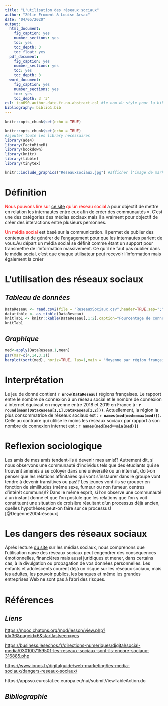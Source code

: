 ```yaml
---
title: "L'utilisation des réseaux sociaux"
author: "Zélie Froment & Louise Arsac"
date: "04/05/2020"
output:
  html_document:
    fig_caption: yes
    number_sections: yes
    toc: yes
    toc_depth: 3
    toc_float: yes
  pdf_document:
    fig_caption: yes
    number_sections: yes
    toc: yes
    toc_depth: 3
  word_document:
    fig_caption: yes
    number_sections: yes
    toc: yes
    toc_depth: 3 '3'
csl: iso690-author-date-fr-no-abstract.csl #le nom du style pour la biblio, doit être dans le même dossier
bibliography: biblio1.bib
---
```


```r
knitr::opts_chunk$set(echo = TRUE)
```

```r
knitr::opts_chunk$set(echo = TRUE) 
#ajouter toute les library nécessaires
library(ade4)
library(FactoMineR)
library(bookdown)
library(knitr)
library(tibble)
library(tinytex)
```

```r
knitr::include_graphics("Reseauxsociaux.jpg") #afficher l'image de markdown, doit être dans le même dossier
```

# **Définition**

<span style='color:red'> Nous pouvons lire sur [ce site](<https://business.lesechos.fr/directions-numeriques/digital/social-media/0301007159501-les-reseaux-sociaux-sont-ils-encore-sociaux-316885.php>) qu'un réseau social</span> a pour objectif de mettre en relation les internautes entre eux afin de créer des communautés ».
C’est une des catégories des médias sociaux mais il a vraiment pour objectif de créer des interactions entre plusieurs personnes.

<span style='color:red'>Un média social</span> est basé sur la communication. Il permet de publier des contenus et de générer de l’engagement pour que les internautes parlent de vous.Au départ un média social se définit comme étant un support pour transmettre de l’information massivement. Ce qu’il ne faut pas oublier dans le média social, c’est que chaque utilisateur peut recevoir l’information mais également la créer

# **L'utilisation des réseaux sociaux**

## ***Tableau de données***

```r

DataReseau <- read.csv2(file = "ReseauxSociaux.csv",header=TRUE,sep=";", dec=".", row.names=1) #,encoding="latin1")# on import en créant l'objet
datatibble <- as_tibble(DataReseau)
knitTab1 <- knitr::kable(DataReseau[,1:2],caption="Pourcentage de connexion aux réseaux sociaux par rapport à l'utilisation d'internet",align = "c")
knitTab1
```


## ***Graphique***

```r

med<-apply(DataReseau,1,mean)
par(mar=c(4,14,3,1))
barplot(sort(med), horiz=TRUE, las=1,main = "Moyenne par région française du taux de connexion aux réseaux sociaux")
```


# **Interprétation**

Le jeu de donné contient **`r nrow(DataReseau)`** régions françaises. Le rapport entre le nombre de connexion à un réseau social et le nombre de connexion à internet équivaut en moyenne entre 2018 et 2019 en France à : **`r round(mean(DataReseau[1,1],DataReseau[1,2]))`**. Actuellement, la région la plus consommatrice de réseaux sociaux est : **`r names(med[med==max(med)])`**. Celle au contraire qui utilise le moins les réseaux sociaux par rapport à son nombre de connexion internet est : **`r names(med[med==min(med)])`**

# **Reflexion sociologique**


Les amis de mes amis tendent-ils à devenir mes amis!? Autrement dit, si nous
observons une communauté d’individus tels que des étudiants qui se trouvent amenés à
se côtoyer dans une université ou un internat, doit-on penser que les relations
affinitaires qui vont s’instaurer dans le groupe vont tendre à devenir transitives ou pas!?
Les jeunes vont-ils se grouper en fonction de similitudes (même sexe, fumeur ou non
fumeur, centres d’intérêt communs)!? Dans le même esprit, si l’on observe une
communauté à un instant donné et que l’on postule que les relations que l’on y voit
constituent une situation de croisière résultant d’un processus déjà ancien, quelles
hypothèses peut-on faire sur ce processus![@Degenne2004réseaux]

# **Les dangers des réseaux sociaux**

Après lecture [du site](https://www.ionos.fr/digitalguide/web-marketing/les-media-sociaux/dangers-reseaux-sociaux/) sur les médias sociaux, nous comprenons que l’utilisation naïve des réseaux sociaux peut engendrer des conséquences émotionnelles, financières mais aussi juridiques et mener, dans certains cas, à la divulgation ou propagation de vos données personnelles. Les enfants et adolescents courent déjà un risque sur les réseaux sociaux, mais les adultes, les pouvoir publics, les banques et même les grandes entreprises Web ne sont pas à l’abri des risques.

# **Références**

## ***Liens***
<https://mooc.chatons.org/mod/lesson/view.php?id=36&pageid=6&startlastseen=yes>

<https://business.lesechos.fr/directions-numeriques/digital/social-media/0301007159501-les-reseaux-sociaux-sont-ils-encore-sociaux-316885.php>

<https://www.ionos.fr/digitalguide/web-marketing/les-media-sociaux/dangers-reseaux-sociaux/>

https://appsso.eurostat.ec.europa.eu/nui/submitViewTableAction.do

## ***Bibliographie***

